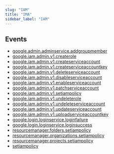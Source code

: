 ```yaml
---
slug: "IAM"
title: "IMA"
sidebar_label: "IAM"
---
```


## Events

- [google.admin.adminservice.addgroupmember](/gcp/threats/admin/adminservice/rules/google.admin.adminservice.addgroupmember)
- [google.iam.admin.v1.createrole](/gcp/threats/iam/admin/v1/rules/google.iam.admin.v1.createrole)
- [google.iam.admin.v1.createserviceaccount](/gcp/threats/iam/admin/v1/rules/google.iam.admin.v1.createserviceaccount)
- [google.iam.admin.v1.createserviceaccountkey](/gcp/threats/iam/admin/v1/rules/google.iam.admin.v1.createserviceaccountkey)
- [google.iam.admin.v1.deleteserviceaccount](/gcp/threats/iam/admin/v1/rules/google.iam.admin.v1.deleteserviceaccount)
- [google.iam.admin.v1.disableserviceaccount](/gcp/threats/iam/admin/v1/rules/google.iam.admin.v1.disableserviceaccount)
- [google.iam.admin.v1.enableserviceaccount](/gcp/threats/iam/admin/v1/rules/google.iam.admin.v1.enableserviceaccount)
- [google.iam.admin.v1.patchserviceaccount](/gcp/threats/iam/admin/v1/rules/google.iam.admin.v1.patchserviceaccount)
- [google.iam.admin.v1.setiampolicy](/gcp/threats/iam/admin/v1/rules/google.iam.admin.v1.setiampolicy)
- [google.iam.admin.v1.undeleterole](/gcp/threats/iam/admin/v1/rules/google.iam.admin.v1.undeleterole)
- [google.iam.admin.v1.undeleteserviceaccount](/gcp/threats/iam/admin/v1/rules/google.iam.admin.v1.undeleteserviceaccount)
- [google.iam.admin.v1.updateserviceaccount](/gcp/threats/iam/admin/v1/rules/google.iam.admin.v1.updateserviceaccount)
- [google.iam.admin.v1.uploadserviceaccountkey](/gcp/threats/iam/admin/v1/rules/google.iam.admin.v1.uploadserviceaccountkey)
- [google.login.loginservice.loginfailure](/gcp/threats/login/loginservice/rules/google.login.loginservice.loginfailure)
- [google.login.loginservice.loginsuccess](/gcp/threats/login/loginservice/rules/google.login.loginservice.loginsuccess)
- [resourcemanager.folders.setiampolicy](/gcp/threats/resourcemanager/folders/rules/resourcemanager.folders.setiampolicy)
- [resourcemanager.organizations.setiampolicy](/gcp/threats/resourcemanager/organizations/rules/resourcemanager.organizations.setiampolicy)
- [resourcemanager.projects.setiampolicy](/gcp/threats/resourcemanager/projects/rules/resourcemanager.projects.setiampolicy)
- [setiampolicy](/gcp/threats/setiampolicy/rules/setiampolicy)
